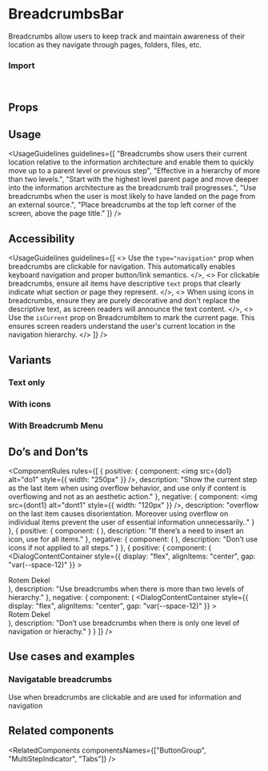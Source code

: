 
<Meta of={BreadcrumbsBarStories} />

# BreadcrumbsBar

Breadcrumbs allow users to keep track and maintain awareness of their location as they navigate through pages, folders, files, etc.

<Canvas of={BreadcrumbsBarStories.Overview} />

### Import

```js
import { BreadcrumbsBar } from "@vibe/core";
```

## Props

<PropsTable />

## Usage

<UsageGuidelines
  guidelines={[
    "Breadcrumbs show users their current location relative to the information architecture and enable them to quickly move up to a parent level or previous step",
    "Effective in a hierarchy of more than two levels.",
    "Start with the highest level parent page and move deeper into the information architecture as the breadcrumb trail progresses.",
    "Use breadcrumbs when the user is most likely to have landed on the page from an external source.",
    "Place breadcrumbs at the top left corner of the screen, above the page title."
  ]}
/>

## Accessibility

<UsageGuidelines
  guidelines={[
    <>
      Use the <code>type="navigation"</code> prop when breadcrumbs are clickable for navigation. This automatically
      enables keyboard navigation and proper button/link semantics.
    </>,
    <>
      For clickable breadcrumbs, ensure all items have descriptive <code>text</code> props that clearly indicate what
      section or page they represent.
    </>,
    <>
      When using icons in breadcrumbs, ensure they are purely decorative and don't replace the descriptive text, as
      screen readers will announce the text content.
    </>,
    <>
      Use the <code>isCurrent</code> prop on BreadcrumbItem to mark the current page. This ensures screen readers
      understand the user's current location in the navigation hierarchy.
    </>
  ]}
/>
<TipCheckYourself />

## Variants

### Text only

<Canvas of={BreadcrumbsBarStories.TextOnly} />

### With icons

<Canvas of={BreadcrumbsBarStories.WithIcons} />

### With Breadcrumb Menu

<Canvas of={BreadcrumbsBarStories.WithBreadcrumbMenu} />

## Do’s and Don’ts

<ComponentRules
  rules={[
    {
      positive: {
        component: <img src={do1} alt="do1" style={{ width: "250px" }} />,
        description:
          "Show the current step as the last item when using overflow behavior, and use only if content is overflowing and not as an aesthetic action."
      },
      negative: {
        component: <img src={dont1} alt="dont1" style={{ width: "120px" }} />,
        description:
          "overflow on the last item causes disorientation. Moreover using overflow on individual items prevent the user of essential information unnecessarily.."
      }
    },
    {
      positive: {
        component: (
          <BreadcrumbsBar type="navigation">
            <BreadcrumbItem text="Workspace" icon={Workspace} isCurrent />
            <BreadcrumbItem text="Folder" icon={Folder} />
            <BreadcrumbItem text="Board" icon={Board} />
            <BreadcrumbItem text="Group" icon={Group} />
          </BreadcrumbsBar>
        ),
        description: "If there’s a need to insert an icon, use for all items."
      },
      negative: {
        component: (
          <BreadcrumbsBar type="navigation">
            <BreadcrumbItem text="Workspace" icon={Workspace} isCurrent />
            <BreadcrumbItem text="Folder" />
            <BreadcrumbItem text="Board" />
            <BreadcrumbItem text="Group" />
          </BreadcrumbsBar>
        ),
        description: "Don’t use icons if not applied to all steps."
      }
    },
    {
      positive: {
        component: (
          <DialogContentContainer
            style={{
              display: "flex",
              alignItems: "center",
              gap: "var(--space-12)"
            }}
          >
            <Avatar size="medium" src={person3} type="img" />
            <div className={styles.list}>
              <Text type="text1" weight="medium">
                Rotem Dekel
              </Text>
              <BreadcrumbsBar type="navigation">
                <BreadcrumbItem text="User research" icon={Board} />
                <BreadcrumbItem text="Video sessions" icon={Group} />
              </BreadcrumbsBar>
            </div>
          </DialogContentContainer>
        ),
        description: "Use breadcrumbs when there is more than two levels of hierarchy."
      },
      negative: {
        component: (
          <DialogContentContainer
            style={{
              display: "flex",
              alignItems: "center",
              gap: "var(--space-12)"
            }}
          >
            <Avatar size="medium" src={person3} type="img" />
            <div className={styles.list}>
              <Text type="text1" weight="medium">
                Rotem Dekel
              </Text>
              <BreadcrumbsBar type="navigation">
                <BreadcrumbItem text="User research" icon={Board} />
              </BreadcrumbsBar>
            </div>
          </DialogContentContainer>
        ),
        description: "Don’t use breadcrumbs when there is only one level of navigation or hierachy."
      }
    }
  ]}
/>

## Use cases and examples

### Navigatable breadcrumbs

Use when breadcrumbs are clickable and are used for information and navigation

<Canvas of={BreadcrumbsBarStories.NavigatableBreadcrumbs} />

## Related components

<RelatedComponents componentsNames={["ButtonGroup", "MultiStepIndicator", "Tabs"]} />

